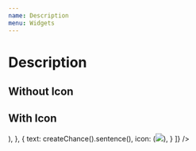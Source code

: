 ```yaml
---
name: Description
menu: Widgets
---
```



# Description

## Without Icon

<Playground>
  <div style={{backgroundColor: 'lightblue'}}>
    <Widgets.Description
      title={createChance().word()}
      descriptions={[
          {
              text: createChance().sentence(),
          },
          {
              text: createChance().sentence(),
          }
      ]}
    />
  </div>
</Playground>

## With Icon

<Playground>
  <div style={{backgroundColor: 'lightblue'}}>
    <Widgets.Description
      title={createChance().word()}
      descriptions={[
          {
              text: createChance().sentence(),
              icon: (<img src="http://placekitten.com/20/20" />),
          },
          {
              text: createChance().sentence(),
              icon: (<img src="http://placekitten.com/20/20" />),
          }
      ]}
    />
  </div>
</Playground>

